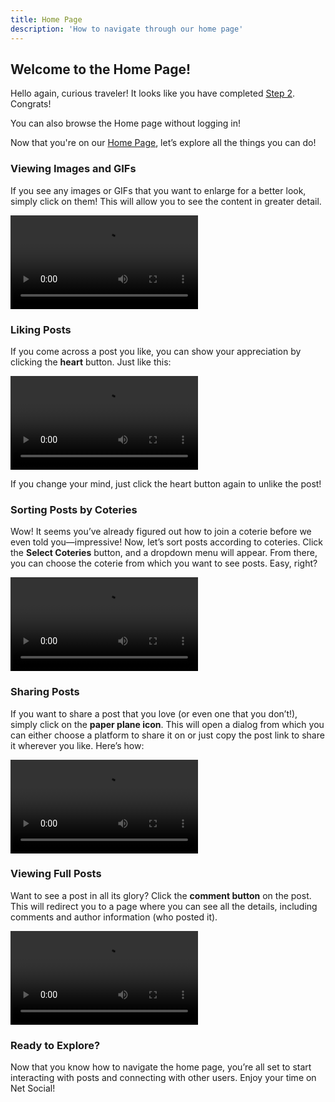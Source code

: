 ```yaml
---
title: Home Page
description: 'How to navigate through our home page'
---
```


## Welcome to the Home Page!

Hello again, curious traveler! It looks like you have completed [Step 2](/Quick-Start-Guide/Login). Congrats!

<Tip>
You can also browse the Home page without logging in!
</Tip>

Now that you're on our [Home Page](https://netsocial.app/home), let’s explore all the things you can do!

### Viewing Images and GIFs
If you see any images or GIFs that you want to enlarge for a better look, simply click on them! This will allow you to see the content in greater detail.

<video controls>
  <source src="https://images.netsocial.app/users/787241442770419722/XAPryRsf.mp4" type="video/mp4" />
  Your browser does not support the video tag.
</video>

### Liking Posts
If you come across a post you like, you can show your appreciation by clicking the **heart** button. Just like this:

<video controls>
  <source src="https://images.netsocial.app/users/787241442770419722/Xj77d1v6.mp4" type="video/mp4" />
  Your browser does not support the video tag.
</video>

If you change your mind, just click the heart button again to unlike the post!

### Sorting Posts by Coteries
Wow! It seems you’ve already figured out how to join a coterie before we even told you—impressive! Now, let’s sort posts according to coteries. Click the **Select Coteries** button, and a dropdown menu will appear. From there, you can choose the coterie from which you want to see posts. Easy, right?

<video controls>
  <source src="https://images.netsocial.app/users/787241442770419722/yiKU6mAx.mp4" type="video/mp4" />
  Your browser does not support the video tag.
</video>

### Sharing Posts
If you want to share a post that you love (or even one that you don’t!), simply click on the **paper plane icon**. This will open a dialog from which you can either choose a platform to share it on or just copy the post link to share it wherever you like. Here’s how:

<video controls>
  <source src="https://images.netsocial.app/users/787241442770419722/wJdugjHV.mp4" type="video/mp4" />
  Your browser does not support the video tag.
</video>

### Viewing Full Posts
Want to see a post in all its glory? Click the **comment button** on the post. This will redirect you to a page where you can see all the details, including comments and author information (who posted it).

<video controls>
  <source src="https://images.netsocial.app/users/787241442770419722/r4zkWGkZ.mp4" type="video/mp4" />
  Your browser does not support the video tag.
</video>

### Ready to Explore?
Now that you know how to navigate the home page, you’re all set to start interacting with posts and connecting with other users. Enjoy your time on Net Social!
